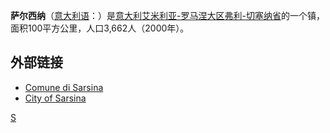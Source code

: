 {{Infobox Italian comune
| name                = 萨尔西纳
| official_name       = Comune di Sarsina
| native_name         = 
| image_skyline       = Sarsina-Cattedrale San Vicinio.jpg
| image_caption       = 主教座堂
| image_shield        = Sarsina-Stemma.png
| coordinates         = {{coord|43|55|10|N|12|08|35|E|display=inline,title}}
| coordinates_footnotes = 
| region              = [[艾米利亚-罗马涅大区|艾米利亚-罗马涅大区]]
| province            = [[弗利-切塞纳省|弗利-切塞纳省]]
| frazioni            = Calbano, Pieve di Rivoschio, Quarto, Ranchio, Sorbano, Tezzo, Turrito
| mayor_party         = 
| mayor               = Malio Bartolini
| area_footnotes      = 
| area_total_km2      = 100
| population_footnotes = 
| population_total    = 3659
| population_as_of    = 2007年5月31日
| pop_density_footnotes = 
| population_demonym  = Sarsinati
| elevation_footnotes = 
| elevation_m         = 243
| saint               = San Vicinio
| day                 = 8月28日
| postal_code         = 47027
| area_code           = 0547
| website             = {{official website|http://www.comune.sarsina.fo.it}}   [http://www.sarsina.info www.sarsina.info]
| footnotes           = 
}}
'''萨尔西纳'''（[[意大利语|意大利语]]：'''{{lang|it|Sarsina}}'''）是[[意大利|意大利]][[艾米利亚-罗马涅大区|艾米利亚-罗马涅大区]][[弗利-切塞纳省|弗利-切塞纳省]]的一个镇，面积100平方公里，人口3,662人（2000年）。

== 外部链接 ==
* [http://www.comune.sarsina.fo.it Comune di Sarsina] {{Wayback|url=http://www.comune.sarsina.fo.it/ |date=20110311153002 }}
* [http://www.sarsina.info/index.php?lang=en City of Sarsina] {{Wayback|url=http://www.sarsina.info/index.php?lang=en |date=20190824203716 }}

{{Province of Forli-Cesena}}

{{弗利-切塞納省市鎮}}

{{Authority control}}
[[Category:弗利-切塞納省市鎮|S]]


{{Italy-geo-stub}}